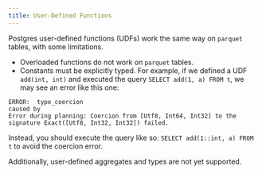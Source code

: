 ```yaml
---
title: User-Defined Functions
---
```


Postgres user-defined functions (UDFs) work the same way on `parquet` tables, with some limitations.

* Overloaded functions do not work on `parquet` tables.
* Constants must be explicitly typed. For example, if we defined a UDF `add(int, int)` and executed the query `SELECT add(1, a) FROM t`, we may see an error like this one:
```
ERROR:  type_coercion
caused by
Error during planning: Coercion from [Utf8, Int64, Int32] to the signature Exact([Utf8, Int32, Int32]) failed.
```
Instead, you should execute the query like so: `SELECT add(1::int, a) FROM t` to avoid the coercion error.

Additionally, user-defined aggregates and types are not yet supported.
